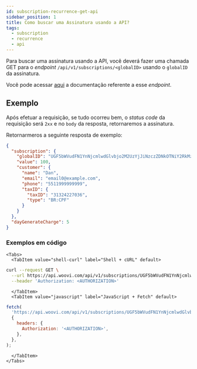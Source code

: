 ```yaml
---
id: subscription-recurrence-get-api
sidebar_position: 1
title: Como buscar uma Assinatura usando a API?
tags:
  - subscription
  - recurrence
  - api
---
```



Para buscar uma assinatura usando a API, você deverá fazer uma chamada GET para o _endpoint_ `/api/v1/subscriptions/<globalID>` usando o `globalID` da assinatura.

Você pode acessar [aqui](https://developers.woovi.com/api#tag/subscription/paths/~1api~1v1~1subscriptions~1%7Bid%7D/get) a documentação referente a esse _endpoint_.

## Exemplo

Após efetuar a requisição, se tudo ocorreu bem, o _status code_ da requisição será `2xx` e no `body` da resposta, retornaremos a assinatura.

Retornarmeros a seguinte resposta de exemplo:

```json
{
  "subscription": {
    "globalID": "UGF5bWVudFN1YnNjcmlwdGlvbjo2M2UzYjJiNzczZDNkOTNiY2RkMzI5OTM=",
    "value": 100,
    "customer": {
      "name": "Dan",
      "email": "email0@example.com",
      "phone": "5511999999999",
      "taxID": {
        "taxID": "31324227036",
        "type": "BR:CPF"
      }
    }
  },
  "dayGenerateCharge": 5
}
```

### Exemplos em código

```mdx-code-block
<Tabs>
  <TabItem value="shell-curl" label="Shell + cURL" default>
```

```sh
curl --request GET \
  --url https://api.woovi.com/api/v1/subscriptions/UGF5bWVudFN1YnNjcmlwdGlvbjo2M2UzYjJiNzczZDNkOTNiY2RkMzI5OTM= \
  --header 'Authorization: <AUTHORIZATION>'
```

```mdx-code-block
  </TabItem>
  <TabItem value="javascript" label="JavaScript + Fetch" default>
```

```js
fetch(
  'https://api.woovi.com/api/v1/subscriptions/UGF5bWVudFN1YnNjcmlwdGlvbjo2M2UzYjJiNzczZDNkOTNiY2RkMzI5OTM=',
  {
    headers: {
      Authorization: '<AUTHORIZATION>',
    },
  },
);
```

```mdx-code-block
  </TabItem>
</Tabs>
```
